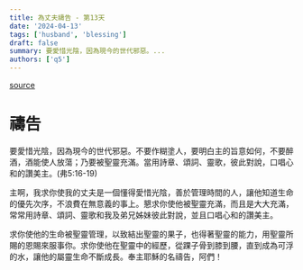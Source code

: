 ```yaml
---
title: 為丈夫禱告 - 第13天
date: '2024-04-13'
tags: ['husband', 'blessing']
draft: false
summary: 要愛惜光陰，因為現今的世代邪惡。...
authors: ['q5']
---
```


[source](https://q5help.me/faith/Prayforhusband31days.jsp)

# 禱告

要愛惜光陰，因為現今的世代邪惡。不要作糊塗人，要明白主的旨意如何，不要醉酒，酒能使人放蕩；乃要被聖靈充滿。當用詩章、頌詞、靈歌，彼此對說，口唱心和的讚美主。(弗5:16-19)

主啊，我求你使我的丈夫是一個懂得愛惜光陰，善於管理時間的人，讓他知道生命的優先次序，不浪費在無意義的事上。懇求你使他被聖靈充滿，而且是大大充滿，常常用詩章、頌詞、靈歌和我及弟兄姊妹彼此對說，並且口唱心和的讚美主。

求你使他的生命被聖靈管理，以致結出聖靈的果子，也得著聖靈的能力，用聖靈所賜的恩賜來服事你。求你使他在聖靈中的經歷，從踝子骨到膝到腰，直到成為可浮的水，讓他的屬靈生命不斷成長。奉主耶穌的名禱告，阿們！
